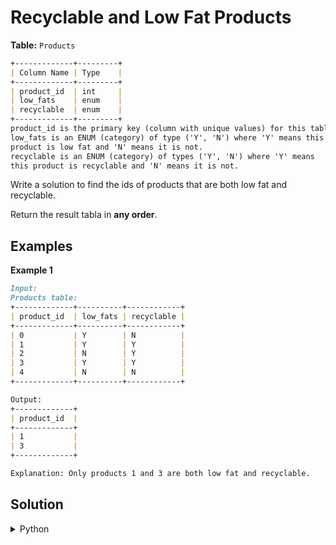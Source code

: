 # Recyclable and Low Fat Products

**Table:** `Products`

```markdown
+-------------+---------+
| Column Name | Type    |
+-------------+---------+
| product_id  | int     |
| low_fats    | enum    |
| recyclable  | enum    |
+-------------+---------+
product_id is the primary key (column with unique values) for this table.
low_fats is an ENUM (category) of type ('Y', 'N') where 'Y' means this 
product is low fat and 'N' means it is not.
recyclable is an ENUM (category) of types ('Y', 'N') where 'Y' means 
this product is recyclable and 'N' means it is not.
``` 

Write a solution to find the ids of products that are both low fat and recyclable.

Return the result tabla in **any order**.

## Examples

**Example 1**

```markdown
Input: 
Products table:
+-------------+----------+------------+
| product_id  | low_fats | recyclable |
+-------------+----------+------------+
| 0           | Y        | N          |
| 1           | Y        | Y          |
| 2           | N        | Y          |
| 3           | Y        | Y          |
| 4           | N        | N          |
+-------------+----------+------------+

Output: 
+-------------+
| product_id  |
+-------------+
| 1           |
| 3           |
+-------------+

Explanation: Only products 1 and 3 are both low fat and recyclable.
```

## Solution

<details>
    <summary>Python</summary>
```python
import pandas as pd

def find_products(products: pd.DataFrame) -> pd.DataFrame:
    filtered_df = products.loc[ (products['low_fats']=='Y') & (products['recyclable']=='Y')]
    
    return filtered_df[['product_id']]
```
</details>